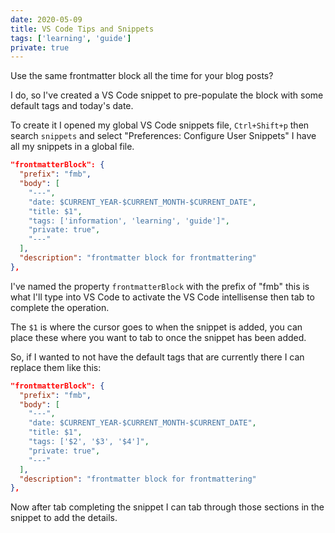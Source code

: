 ```yaml
---
date: 2020-05-09
title: VS Code Tips and Snippets
tags: ['learning', 'guide']
private: true
---
```


Use the same frontmatter block all the time for your blog posts?

I do, so I've created a VS Code snippet to pre-populate the block with
some default tags and today's date.

To create it I opened my global VS Code snippets file, `Ctrl+Shift+p`
then search `snippets` and select "Preferences: Configure User
Snippets" I have all my snippets in a global file.

```json
"frontmatterBlock": {
  "prefix": "fmb",
  "body": [
    "---",
    "date: $CURRENT_YEAR-$CURRENT_MONTH-$CURRENT_DATE",
    "title: $1",
    "tags: ['information', 'learning', 'guide']",
    "private: true",
    "---"
  ],
  "description": "frontmatter block for frontmattering"
},
```

I've named the property `frontmatterBlock` with the prefix of "fmb"
this is what I'll type into VS Code to activate the VS Code
intellisense then tab to complete the operation.

The `$1` is where the cursor goes to when the snippet is added, you
can place these where you want to tab to once the snippet has been
added.

So, if I wanted to not have the default tags that are currently there
I can replace them like this:

```json {7}
"frontmatterBlock": {
  "prefix": "fmb",
  "body": [
    "---",
    "date: $CURRENT_YEAR-$CURRENT_MONTH-$CURRENT_DATE",
    "title: $1",
    "tags: ['$2', '$3', '$4']",
    "private: true",
    "---"
  ],
  "description": "frontmatter block for frontmattering"
},
```

Now after tab completing the snippet I can tab through those sections
in the snippet to add the details.
